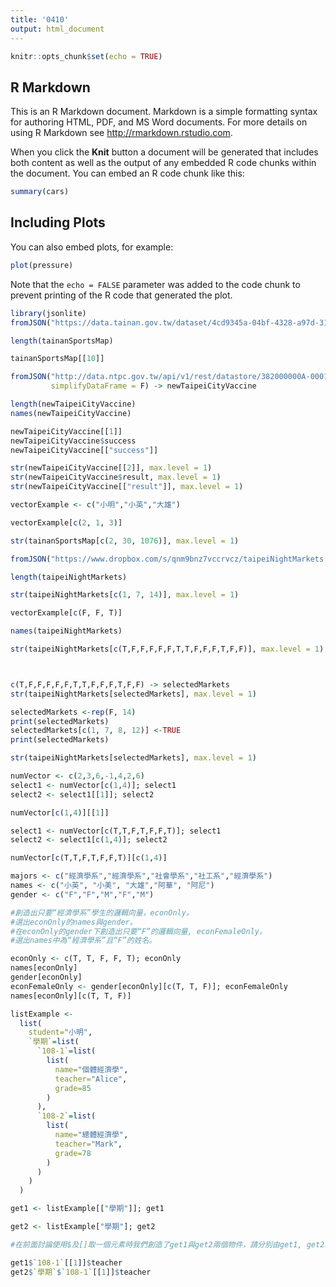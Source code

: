 ```yaml
---
title: '0410'
output: html_document
---
```


```r
knitr::opts_chunk$set(echo = TRUE)
```

## R Markdown

This is an R Markdown document. Markdown is a simple formatting syntax for authoring HTML, PDF, and MS Word documents. For more details on using R Markdown see <http://rmarkdown.rstudio.com>.

When you click the **Knit** button a document will be generated that includes both content as well as the output of any embedded R code chunks within the document. You can embed an R code chunk like this:

```r
summary(cars)
```

## Including Plots

You can also embed plots, for example:

```r
plot(pressure)
```

Note that the `echo = FALSE` parameter was added to the code chunk to prevent printing of the R code that generated the plot.

```r
library(jsonlite)
fromJSON("https://data.tainan.gov.tw/dataset/4cd9345a-04bf-4328-a97d-314ff78b4763/resource/afc025fc-1ef4-447c-b785-a680391d0ca1/download/tnsport2.json", simplifyDataFrame = F) -> tainanSportsMap

length(tainanSportsMap)
```
```r
tainanSportsMap[[10]]
```

```r
fromJSON("http://data.ntpc.gov.tw/api/v1/rest/datastore/382000000A-000157-002",
         simplifyDataFrame = F) -> newTaipeiCityVaccine

length(newTaipeiCityVaccine)
names(newTaipeiCityVaccine)
```

```r
newTaipeiCityVaccine[[1]]
newTaipeiCityVaccine$success
newTaipeiCityVaccine[["success"]]
```

```r
str(newTaipeiCityVaccine[[2]], max.level = 1)
str(newTaipeiCityVaccine$result, max.level = 1)
str(newTaipeiCityVaccine[["result"]], max.level = 1)
```

```r
vectorExample <- c("小明","小英","大雄")

vectorExample[c(2, 1, 3)]

```

```r
str(tainanSportsMap[c(2, 30, 1076)], max.level = 1)
```

```r
fromJSON("https://www.dropbox.com/s/qnm9bnz7vccrvcz/taipeiNightMarkets.json?dl=1", simplifyDataFrame = F) -> taipeiNightMarkets

length(taipeiNightMarkets)
```

```r
str(taipeiNightMarkets[c(1, 7, 14)], max.level = 1)

```

```r
vectorExample[c(F, F, T)]
```

```r
names(taipeiNightMarkets)
```

```r
str(taipeiNightMarkets[c(T,F,F,F,F,F,T,T,F,F,F,T,F,F)], max.level = 1)



c(T,F,F,F,F,F,T,T,F,F,F,T,F,F) -> selectedMarkets
str(taipeiNightMarkets[selectedMarkets], max.level = 1)
```

```r
selectedMarkets <-rep(F, 14)
print(selectedMarkets)
selectedMarkets[c(1, 7, 8, 12)] <-TRUE
print(selectedMarkets)
```

```r
str(taipeiNightMarkets[selectedMarkets], max.level = 1)
```

```r
numVector <- c(2,3,6,-1,4,2,6)
select1 <- numVector[c(1,4)]; select1
select2 <- select1[[1]]; select2
```

```r
numVector[c(1,4)][[1]]
```

```r
select1 <- numVector[c(T,T,F,T,F,F,T)]; select1
select2 <- select1[c(1,4)]; select2
```

```r
numVector[c(T,T,F,T,F,F,T)][c(1,4)]
```

```r
majors <- c("經濟學系","經濟學系","社會學系","社工系","經濟學系")
names <- c("小英", "小美", "大雄","阿華", "阿尼")
gender <- c("F","F","M","F","M")

#創造出只要“經濟學系”學生的邏輯向量，econOnly。
#選出econOnly的names與gender。
#在econOnly的gender下創造出只要“F”的邏輯向量, econFemaleOnly。
#選出names中為“經濟學系”且“F”的姓名。
```

```r
econOnly <- c(T, T, F, F, T); econOnly
names[econOnly]
gender[econOnly]
econFemaleOnly <- gender[econOnly][c(T, T, F)]; econFemaleOnly
names[econOnly][c(T, T, F)]
```

```r
listExample <- 
  list(
    student="小明",
    `學期`=list(
      `108-1`=list(
        list(
          name="個體經濟學",
          teacher="Alice",
          grade=85
        )
      ),
      `108-2`=list(
        list(
          name="總體經濟學",
          teacher="Mark",
          grade=78
        )
      )
    )
  )
```

```r
get1 <- listExample[["學期"]]; get1
```

```r
get2 <- listExample["學期"]; get2
```

```r
#在前面討論使用$及[]取一個元素時我們創造了get1與get2兩個物件，請分別由get1, get2取出108-1學期個體經濟學教師姓名。

get1$`108-1`[[1]]$teacher
get2$`學期`$`108-1`[[1]]$teacher
```


